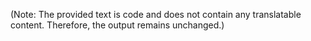 
<Contributor />

(Note: The provided text is code and does not contain any translatable content. Therefore, the output remains unchanged.)



<Giscus />

